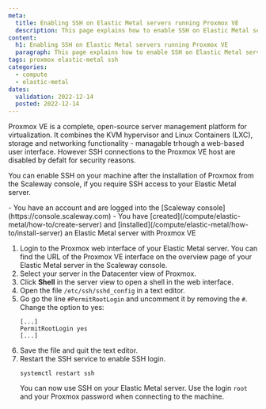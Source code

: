 ```yaml
---
meta:
  title: Enabling SSH on Elastic Metal servers running Proxmox VE
  description: This page explains how to enable SSH on Elastic Metal servers running Proxmox VE
content:
  h1: Enabling SSH on Elastic Metal servers running Proxmox VE
  paragraph: This page explains how to enable SSH on Elastic Metal servers running Proxmox VE
tags: proxmox elastic-metal ssh
categories:
  - compute
  - elastic-metal
dates:
  validation: 2022-12-14
  posted: 2022-12-14
---
```


Proxmox VE is a complete, open-source server management platform for virtualization. It combines the KVM hypervisor and Linux Containers (LXC), storage and networking functionality - managable trhough a web-based user interface. However SSH connections to the Proxmox VE host are disabled by defalt for security reasons.

You can enable SSH on your machine after the installation of Proxmox from the Scaleway console, if you require SSH access to your Elastic Metal server.

<Message type="requirement">
  - You have an account and are logged into the [Scaleway console](https://console.scaleway.com) 
  - You have [created](/compute/elastic-metal/how-to/create-server) and [installed](/compute/elastic-metal/how-to/install-server) an Elastic Metal server with Proxmox VE
</Message>

1. Login to the Proxmox web interface of your Elastic Metal server.
    <Message type="tip">
        You can find the URL of the Proxmox VE interface on the overview page of your Elastic Metal server in the Scaleway console.
    </Message>
2. Select your server in the Datacenter view of Proxmox.
3. Click **Shell** in the server view to open a shell in the web interface.
4. Open the file `/etc/ssh/sshd_config` in a text editor.
5. Go go the line `#PermitRootLogin` and uncomment it by removing the `#`. Change the option to yes:
    ```
    [...]
    PermitRootLogin yes
    [...]
    ```
    <Lightbox src="scaleway-proxmox-permit-ssh.webp" alt="" />
6. Save the file and quit the text editor.
7. Restart the SSH service to enable SSH login.
    ```
    systemctl restart ssh
    ```
    You can now use SSH on your Elastic Metal server. Use the login `root` and your Proxmox password when connecting to the machine.